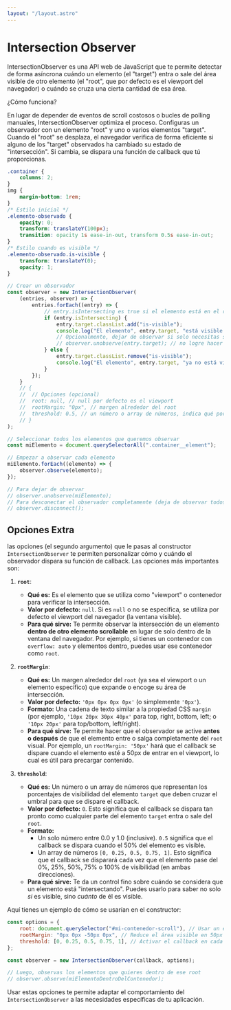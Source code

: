 ```yaml
---
layout: "/layout.astro"
---
```



# Intersection Observer

IntersectionObserver es una API web de JavaScript que te permite detectar de forma asíncrona cuándo un elemento (el "target") entra o sale del área visible de otro elemento (el "root", que por defecto es el viewport del navegador) o cuándo se cruza una cierta cantidad de esa área.

¿Cómo funciona?

En lugar de depender de eventos de scroll costosos o bucles de polling manuales, IntersectionObserver optimiza el proceso. Configuras un observador con un elemento "root" y uno o varios elementos "target". Cuando el "root" se desplaza, el navegador verifica de forma eficiente si alguno de los "target" observados ha cambiado su estado de "intersección". Si cambia, se dispara una función de callback que tú proporcionas.

```css
.container {
	columns: 2;
}
img {
	margin-bottom: 1rem;
}
/* Estilo inicial */
.elemento-observado {
	opacity: 0;
	transform: translateY(100px);
	transition: opacity 1s ease-in-out, transform 0.5s ease-in-out;
}
/* Estilo cuando es visible */
.elemento-observado.is-visible {
	transform: translateY(0);
	opacity: 1;
}
```

```js
// Crear un observador
const observer = new IntersectionObserver(
	(entries, observer) => {
		entries.forEach((entry) => {
			// entry.isIntersecting es true si el elemento está en el root (o cruza el umbral)
			if (entry.isIntersecting) {
				entry.target.classList.add("is-visible");
				console.log("El elemento", entry.target, "está visible!");
				// Opcionalmente, dejar de observar si solo necesitas saberlo una vez
				// observer.unobserve(entry.target); // no logre hacer que funcione
			} else {
				entry.target.classList.remove("is-visible");
				console.log("El elemento", entry.target, "ya no está visible.");
			}
		});
	}
	// {
	// 	// Opciones (opcional)
	// 	root: null, // null por defecto es el viewport
	// 	rootMargin: "0px", // margen alrededor del root
	// 	threshold: 0.5, // un número o array de números, indica qué porcentaje del target debe ser visible para disparar el callback (0.5 = 50%)
	// }
);

// Seleccionar todos los elementos que queremos observar
const miElemento = document.querySelectorAll(".container__element");

// Empezar a observar cada elemento
miElemento.forEach((elemento) => {
	observer.observe(elemento);
});

// Para dejar de observar
// observer.unobserve(miElemento);
// Para desconectar el observador completamente (deja de observar todos los elementos)
// observer.disconnect();
```

<IntersectionOpserver />

## Opciones Extra

las opciones (el segundo argumento) que le pasas al constructor `IntersectionObserver` te permiten personalizar cómo y cuándo el observador dispara su función de callback. Las opciones más importantes son:

1.  **`root`**:

    - **Qué es:** Es el elemento que se utiliza como "viewport" o contenedor para verificar la intersección.
    - **Valor por defecto:** `null`. Si es `null` o no se especifica, se utiliza por defecto el viewport del navegador (la ventana visible).
    - **Para qué sirve:** Te permite observar la intersección de un elemento **dentro de otro elemento scrollable** en lugar de solo dentro de la ventana del navegador. Por ejemplo, si tienes un contenedor con `overflow: auto` y elementos dentro, puedes usar ese contenedor como `root`.

2.  **`rootMargin`**:

    - **Qué es:** Un margen alrededor del `root` (ya sea el viewport o un elemento específico) que expande o encoge su área de intersección.
    - **Valor por defecto:** `'0px 0px 0px 0px'` (o simplemente `'0px'`).
    - **Formato:** Una cadena de texto similar a la propiedad CSS `margin` (por ejemplo, `'10px 20px 30px 40px'` para top, right, bottom, left; o `'10px 20px'` para top/bottom, left/right).
    - **Para qué sirve:** Te permite hacer que el observador se active **antes o después** de que el elemento entre o salga completamente del `root` visual. Por ejemplo, un `rootMargin: '50px'` hará que el callback se dispare cuando el elemento esté a 50px de entrar en el viewport, lo cual es útil para precargar contenido.

3.  **`threshold`**:
    - **Qué es:** Un número o un array de números que representan los porcentajes de visibilidad del elemento `target` que deben cruzar el umbral para que se dispare el callback.
    - **Valor por defecto:** `0`. Esto significa que el callback se dispara tan pronto como cualquier parte del elemento `target` entra o sale del `root`.
    - **Formato:**
      - Un solo número entre 0.0 y 1.0 (inclusive). `0.5` significa que el callback se dispara cuando el 50% del elemento es visible.
      - Un array de números `[0, 0.25, 0.5, 0.75, 1]`. Esto significa que el callback se disparará cada vez que el elemento pase del 0%, 25%, 50%, 75% o 100% de visibilidad (en ambas direcciones).
    - **Para qué sirve:** Te da un control fino sobre cuándo se considera que un elemento está "intersectando". Puedes usarlo para saber no solo _si_ es visible, sino _cuánto_ de él es visible.

Aquí tienes un ejemplo de cómo se usarían en el constructor:

```javascript
const options = {
	root: document.querySelector("#mi-contenedor-scroll"), // Usar un elemento específico como root
	rootMargin: "0px 0px -50px 0px", // Reduce el área visible en 50px por abajo
	threshold: [0, 0.25, 0.5, 0.75, 1], // Activar el callback en cada cuarto de visibilidad
};

const observer = new IntersectionObserver(callback, options);

// Luego, observas los elementos que quieres dentro de ese root
// observer.observe(miElementoDentroDelContenedor);
```

Usar estas opciones te permite adaptar el comportamiento del `IntersectionObserver` a las necesidades específicas de tu aplicación.
